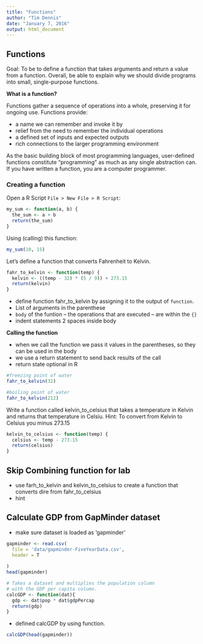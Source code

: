 ```yaml
---
title: "Functions"
author: "Tim Dennis"
date: "January 7, 2016"
output: html_document
---
```


## Functions 

Goal: To be to define a function that takes arguments and return a value from a function. Overall, 
be able to explain why we should divide programs into small, single-purpose functions.

**What is a function?**

Functions gather a sequence of operations into a whole, preserving it for ongoing use. Functions provide:

* a name we can remember and invoke it by
* relief from the need to remember the individual operations
* a defined set of inputs and expected outputs
* rich connections to the larger programming environment

As the basic building block of most programming languages, user-defined functions constitute “programming” as much as any single abstraction can. If you have written a function, you are a computer programmer.

### Creating a function 

Open a R Script `File > New File > R Script`:

```r
my_sum <- function(a, b) {
  the_sum <- a + b
  return(the_sum)
}
```

Using (calling) this function: 

```r
my_sum(10, 15)

```

Let's define a function that converts Fahrenheit to Kelvin.

```r
fahr_to_kelvin <- function(temp) {
  kelvin <- ((temp - 32) * (5 / 9)) + 273.15
  return(kelvin)
}
```

* define function fahr_to_kelvin by assigning it to the output of `function`. 
* List of arguments in the parenthese
* `body` of the funtion -- the operations that are executed -- are within the `{}`
* indent statements 2 spaces inside body

**Calling the function** 

* when we call the function we pass it values in the parentheses, so they can be used in the body
* we use a return statement to send back results of the call
* return state optional in R 

```r
#freezing point of water
fahr_to_kelvin(32)

#boiling point of water
fahr_to_kelvin(212)
```

Write a function called kelvin_to_celsius that takes a temperature in Kelvin and returns that temperature in Celsiu. Hint: To convert from Kelvin to Celsius you minus 273.15
```r

kelvin_to_celsius <- function(temp) {
  celsius <- temp - 273.15
  return(celsius)
}

```

## Skip Combining function for lab 

* use farh_to_kelvin and kelvin_to_celsius to create a function that converts dire from fahr_to_celsius
* hint 

## Calculate GDP from GapMinder dataset

* make sure dataset is loaded as 'gapminder'

```r
gapminder <- read.csv(
  file = 'data/gapminder-FiveYearData.csv',
  header = T
  
)
head(gapminder)
```


```r
# Takes a dataset and multiplies the population column
# with the GDP per capita column.
calcGDP <- function(dat){
  gdp <- dat$pop * dat$gdpPercap
  return(gdp)
}

```

* defined calcGDP by using function.
```r

calcGDP(head(gapminder))

```


